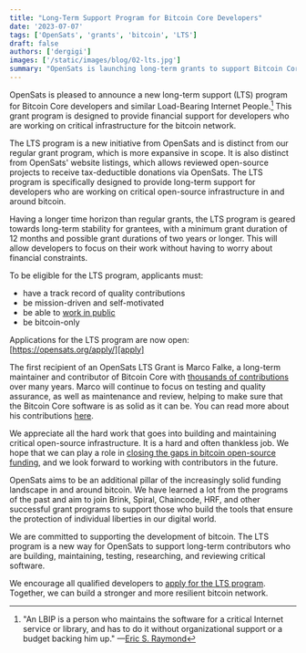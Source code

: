 ```yaml
---
title: "Long-Term Support Program for Bitcoin Core Developers"
date: '2023-07-07'
tags: ['OpenSats', 'grants', 'bitcoin', 'LTS']
draft: false
authors: ['dergigi']
images: ['/static/images/blog/02-lts.jpg']
summary: "OpenSats is launching long-term grants to support Bitcoin Core contributors and similar load-bearing internet people."
---
```


OpenSats is pleased to announce a new long-term support (LTS) program for
Bitcoin Core developers and similar Load-Bearing Internet People.[^fn-lbip] This grant
program is designed to provide financial support for developers who are working
on critical infrastructure for the bitcoin network.

The LTS program is a new initiative from OpenSats and is distinct from our
regular grant program, which is more expansive in scope. It is also distinct
from OpenSats' website listings, which allows reviewed open-source projects to
receive tax-deductible donations via OpenSats. The LTS program is specifically
designed to provide long-term support for developers who are working on critical
open-source infrastructure in and around bitcoin.

Having a longer time horizon than regular grants, the LTS program is geared
towards long-term stability for grantees, with a minimum grant duration of 12
months and possible grant durations of two years or longer. This will allow
developers to focus on their work without having to worry about financial
constraints.

To be eligible for the LTS program, applicants must:

- have a track record of quality contributions
- be mission-driven and self-motivated
- be able to [work in public](https://bitcoin-resources.com/books/working-in-public)
- be bitcoin-only

Applications for the LTS program are now open: [https://opensats.org/apply/][apply]

The first recipient of an OpenSats LTS Grant is Marco Falke, a long-term
maintainer and contributor of Bitcoin Core with [thousands of contributions][pulls] over
many years. Marco will continue to focus on testing and quality assurance, as
well as maintenance and review, helping to make sure that the Bitcoin Core
software is as solid as it can be. You can read more about his contributions
[here][bm].

We appreciate all the hard work that goes into building and maintaining critical
open-source infrastructure. It is a hard and often thankless job. We hope that
we can play a role in [closing the gaps in bitcoin open-source funding][gaps], and we
look forward to working with contributors in the future.

OpenSats aims to be an additional pillar of the increasingly solid funding
landscape in and around bitcoin. We have learned a lot from the programs of the
past and aim to join Brink, Spiral, Chaincode, HRF, and other successful grant
programs to support those who build the tools that ensure the protection of
individual liberties in our digital world.

We are committed to supporting the development of bitcoin. The LTS program is a
new way for OpenSats to support long-term contributors who are building,
maintaining, testing, researching, and reviewing critical software.

We encourage all qualified developers to [apply for the LTS program][apply].
Together, we can build a stronger and more resilient bitcoin network.

[apply]: /apply
[pulls]: https://github.com/bitcoin/bitcoin/pulls?q=is%3Apr+sort%3Aupdated-desc+author%3AMarcoFalke
[bm]: https://bitcoinmagazine.com/culture/marco-falke-bitcoin-network
[gaps]: https://adamjonas.com/bitcoin/funding/grants/gaps-in-bitcoin-dev-funding/

[^fn-lbip]: "An LBIP is a person who maintains the software for a critical Internet service or library, and has to do it without organizational support or a budget backing him up." —[Eric S. Raymond](http://esr.ibiblio.org/?p=8383)

